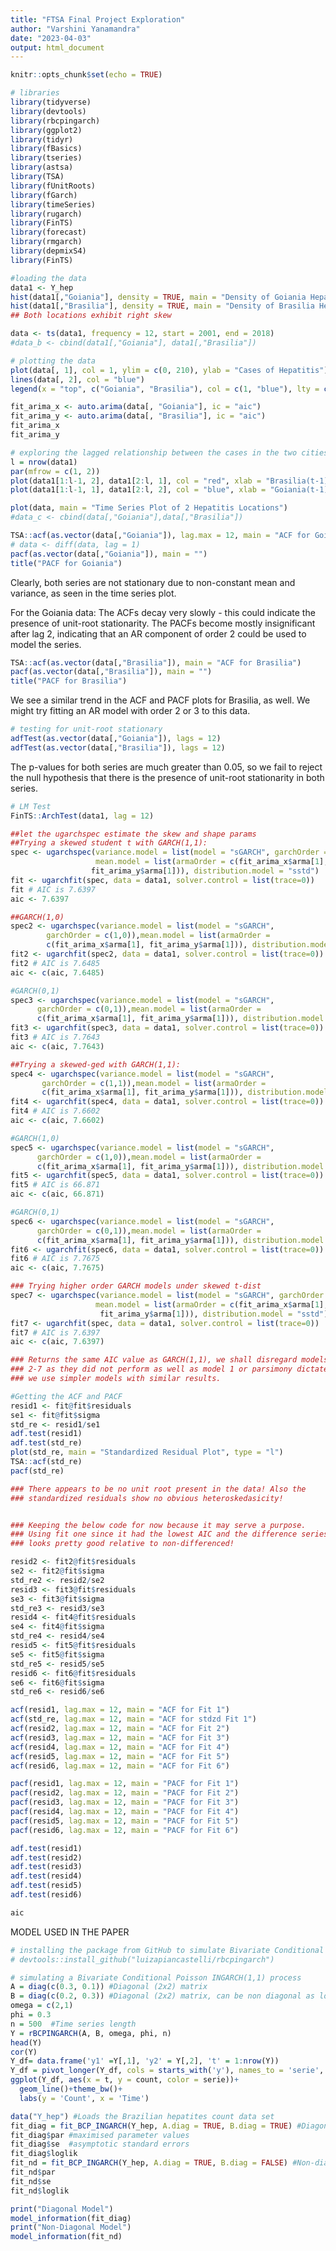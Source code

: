 ```yaml
---
title: "FTSA Final Project Exploration"
author: "Varshini Yanamandra"
date: "2023-04-03"
output: html_document
---
```


```r
knitr::opts_chunk$set(echo = TRUE)
```

```r
# libraries
library(tidyverse)
library(devtools)
library(rbcpingarch)
library(ggplot2)
library(tidyr)
library(fBasics)
library(tseries)
library(astsa)
library(TSA)
library(fUnitRoots)
library(fGarch)
library(timeSeries)
library(rugarch)
library(FinTS)
library(forecast)
library(rmgarch)
library(depmixS4)
library(FinTS)
```

```r
#loading the data
data1 <- Y_hep
hist(data1[,"Goiania"], density = TRUE, main = "Density of Goiania Hepatitis Results")
hist(data1[,"Brasilia"], density = TRUE, main = "Density of Brasilia Hepatitis Results")
## Both locations exhibit right skew
```

```r
data <- ts(data1, frequency = 12, start = 2001, end = 2018)
#data_b <- cbind(data1[,"Goiania"], data1[,"Brasilia"])

# plotting the data
plot(data[, 1], col = 1, ylim = c(0, 210), ylab = "Cases of Hepatitis")
lines(data[, 2], col = "blue")
legend(x = "top", c("Goiania", "Brasilia"), col = c(1, "blue"), lty = c(1, 1))

fit_arima_x <- auto.arima(data[, "Goiania"], ic = "aic")
fit_arima_y <- auto.arima(data[, "Brasilia"], ic = "aic")
fit_arima_x
fit_arima_y
```

```r
# exploring the lagged relationship between the cases in the two cities
l = nrow(data1)
par(mfrow = c(1, 2))
plot(data1[1:l-1, 2], data1[2:l, 1], col = "red", xlab = "Brasilia(t-1)", ylab = "Goiania(t)")
plot(data1[1:l-1, 1], data1[2:l, 2], col = "blue", xlab = "Goiania(t-1)", ylab = "Brasilia(t)")
```


```r
plot(data, main = "Time Series Plot of 2 Hepatitis Locations")
#data_c <- cbind(data[,"Goiania"],data[,"Brasilia"])

TSA::acf(as.vector(data[,"Goiania"]), lag.max = 12, main = "ACF for Goiania")
# data <- diff(data, lag = 1)
pacf(as.vector(data[,"Goiania"]), main = "")
title("PACF for Goiania")
```

Clearly, both series are not stationary due to non-constant mean and variance, as seen in the time series plot. 

For the Goiania data:
The ACFs decay very slowly - this could indicate the presence of unit-root stationarity. The PACFs become mostly insignificant after lag 2, indicating that an AR component of order 2 could be used to model the series.

```r
TSA::acf(as.vector(data[,"Brasilia"]), main = "ACF for Brasilia")
pacf(as.vector(data[,"Brasilia"]), main = "")
title("PACF for Brasilia")
```

We see a similar trend in the ACF and PACF plots for Brasilia, as well. We might try fitting an AR model with order 2 or 3 to this data.

```r
# testing for unit-root stationary
adfTest(as.vector(data[,"Goiania"]), lags = 12)
adfTest(as.vector(data[,"Brasilia"]), lags = 12)
```

The p-values for both series are much greater than 0.05, so we fail to reject the null hypothesis that there is the presence of unit-root stationarity in both series.

```r
# LM Test
FinTS::ArchTest(data1, lag = 12)
```

```r
##let the ugarchspec estimate the skew and shape params
##Trying a skewed student t with GARCH(1,1):
spec <- ugarchspec(variance.model = list(model = "sGARCH", garchOrder = c(1,1)),
                   mean.model = list(armaOrder = c(fit_arima_x$arma[1],
                  fit_arima_y$arma[1])), distribution.model = "sstd")
fit <- ugarchfit(spec, data = data1, solver.control = list(trace=0))
fit # AIC is 7.6397
aic <- 7.6397
```

```r
##GARCH(1,0)
spec2 <- ugarchspec(variance.model = list(model = "sGARCH",
        garchOrder = c(1,0)),mean.model = list(armaOrder = 
        c(fit_arima_x$arma[1], fit_arima_y$arma[1])), distribution.model = "sstd")
fit2 <- ugarchfit(spec2, data = data1, solver.control = list(trace=0))
fit2 # AIC is 7.6485
aic <- c(aic, 7.6485)
```

```r
#GARCH(0,1)
spec3 <- ugarchspec(variance.model = list(model = "sGARCH",
      garchOrder = c(0,1)),mean.model = list(armaOrder = 
      c(fit_arima_x$arma[1], fit_arima_y$arma[1])), distribution.model = "sstd")
fit3 <- ugarchfit(spec3, data = data1, solver.control = list(trace=0))
fit3 # AIC is 7.7643
aic <- c(aic, 7.7643)
```

```r
##Trying a skewed-ged with GARCH(1,1):
spec4 <- ugarchspec(variance.model = list(model = "sGARCH",
       garchOrder = c(1,1)),mean.model = list(armaOrder = 
       c(fit_arima_x$arma[1], fit_arima_y$arma[1])), distribution.model = "sged")
fit4 <- ugarchfit(spec4, data = data1, solver.control = list(trace=0))
fit4 # AIC is 7.6602
aic <- c(aic, 7.6602)
```

```r
#GARCH(1,0)
spec5 <- ugarchspec(variance.model = list(model = "sGARCH",
      garchOrder = c(1,0)),mean.model = list(armaOrder = 
      c(fit_arima_x$arma[1], fit_arima_y$arma[1])), distribution.model = "sged")
fit5 <- ugarchfit(spec5, data = data1, solver.control = list(trace=0))
fit5 # AIC is 66.871
aic <- c(aic, 66.871)
```

```r
#GARCH(0,1)
spec6 <- ugarchspec(variance.model = list(model = "sGARCH",
      garchOrder = c(0,1)),mean.model = list(armaOrder = 
      c(fit_arima_x$arma[1], fit_arima_y$arma[1])), distribution.model = "sged")
fit6 <- ugarchfit(spec6, data = data1, solver.control = list(trace=0))
fit6 # AIC is 7.7675
aic <- c(aic, 7.7675)
```

```r
### Trying higher order GARCH models under skewed t-dist
spec7 <- ugarchspec(variance.model = list(model = "sGARCH", garchOrder = c(2,2)),
                   mean.model = list(armaOrder = c(fit_arima_x$arma[1],
                    fit_arima_y$arma[1])), distribution.model = "sstd")
fit7 <- ugarchfit(spec, data = data1, solver.control = list(trace=0))
fit7 # AIC is 7.6397
aic <- c(aic, 7.6397)
```

```r
### Returns the same AIC value as GARCH(1,1), we shall disregard models
### 2-7 as they did not perform as well as model 1 or parsimony dictates
### we use simpler models with similar results.

#Getting the ACF and PACF 
resid1 <- fit@fit$residuals
se1 <- fit@fit$sigma
std_re <- resid1/se1
adf.test(resid1)
adf.test(std_re)
plot(std_re, main = "Standardized Residual Plot", type = "l")
TSA::acf(std_re)
pacf(std_re)
```

```r
### There appears to be no unit root present in the data! Also the 
### standardized residuals show no obvious heteroskedasicity! 


### Keeping the below code for now because it may serve a purpose. 
### Using fit one since it had the lowest AIC and the difference series 
### looks pretty good relative to non-differenced!

resid2 <- fit2@fit$residuals
se2 <- fit2@fit$sigma
std_re2 <- resid2/se2
resid3 <- fit3@fit$residuals
se3 <- fit3@fit$sigma
std_re3 <- resid3/se3
resid4 <- fit4@fit$residuals
se4 <- fit4@fit$sigma
std_re4 <- resid4/se4
resid5 <- fit5@fit$residuals
se5 <- fit5@fit$sigma
std_re5 <- resid5/se5
resid6 <- fit6@fit$residuals
se6 <- fit6@fit$sigma
std_re6 <- resid6/se6
```

```r
acf(resid1, lag.max = 12, main = "ACF for Fit 1")
acf(std_re, lag.max = 12, main = "ACF for stdzd Fit 1")
acf(resid2, lag.max = 12, main = "ACF for Fit 2")
acf(resid3, lag.max = 12, main = "ACF for Fit 3")
acf(resid4, lag.max = 12, main = "ACF for Fit 4")
acf(resid5, lag.max = 12, main = "ACF for Fit 5")
acf(resid6, lag.max = 12, main = "ACF for Fit 6")
```

```r
pacf(resid1, lag.max = 12, main = "PACF for Fit 1")
pacf(resid2, lag.max = 12, main = "PACF for Fit 2")
pacf(resid3, lag.max = 12, main = "PACF for Fit 3")
pacf(resid4, lag.max = 12, main = "PACF for Fit 4")
pacf(resid5, lag.max = 12, main = "PACF for Fit 5")
pacf(resid6, lag.max = 12, main = "PACF for Fit 6")
```

```r
adf.test(resid1)
adf.test(resid2)
adf.test(resid3)
adf.test(resid4)
adf.test(resid5)
adf.test(resid6)
```

```r
aic
```

MODEL USED IN THE PAPER

```r
# installing the package from GitHub to simulate Bivariate Conditional Poisson INGARCH(1,1) process
# devtools::install_github("luizapiancastelli/rbcpingarch")
```

```r
# simulating a Bivariate Conditional Poisson INGARCH(1,1) process
A = diag(c(0.3, 0.1)) #Diagonal (2x2) matrix
B = diag(c(0.2, 0.3)) #Diagonal (2x2) matrix, can be non diagonal as long as stationarity conditions satisfied
omega = c(2,1) 
phi = 0.3 
n = 500  #Time series length
Y = rBCPINGARCH(A, B, omega, phi, n)
head(Y)
cor(Y)
Y_df= data.frame('y1' =Y[,1], 'y2' = Y[,2], 't' = 1:nrow(Y))
Y_df = pivot_longer(Y_df, cols = starts_with('y'), names_to = 'serie', values_to = 'count')
ggplot(Y_df, aes(x = t, y = count, color = serie))+
  geom_line()+theme_bw()+
  labs(y = 'Count', x = 'Time')
```

```r
data("Y_hep") #Loads the Brazilian hepatites count data set
fit_diag = fit_BCP_INGARCH(Y_hep, A.diag = TRUE, B.diag = TRUE) #Diagonal model
fit_diag$par #maximised parameter values
fit_diag$se  #asymptotic standard errors
fit_diag$loglik 
fit_nd = fit_BCP_INGARCH(Y_hep, A.diag = TRUE, B.diag = FALSE) #Non-diagonal model
fit_nd$par
fit_nd$se
fit_nd$loglik
```

```r
print("Diagonal Model")
model_information(fit_diag)
print("Non-Diagonal Model")
model_information(fit_nd)
```

